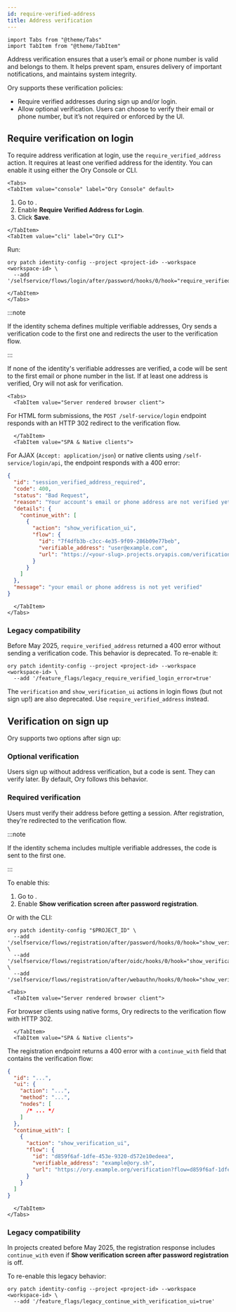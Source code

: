 ```yaml
---
id: require-verified-address
title: Address verification
---
```


```mdx-code-block
import Tabs from "@theme/Tabs"
import TabItem from "@theme/TabItem"
```

Address verification ensures that a user’s email or phone number is valid and belongs to them. It helps prevent spam, ensures
delivery of important notifications, and maintains system integrity.

Ory supports these verification policies:

- Require verified addresses during sign up and/or login.
- Allow optional verification. Users can choose to verify their email or phone number, but it’s not required or enforced by the
  UI.

## Require verification on login

To require address verification at login, use the `require_verified_address` action. It requires at least one verified address for
the identity. You can enable it using either the Ory Console or CLI.

```mdx-code-block
<Tabs>
<TabItem value="console" label="Ory Console" default>
```

1. Go to <ConsoleLink route="project.verification" />.
2. Enable **Require Verified Address for Login**.
3. Click **Save**.

```mdx-code-block
</TabItem>
<TabItem value="cli" label="Ory CLI">
```

Run:

```shell
ory patch identity-config --project <project-id> --workspace <workspace-id> \
  --add '/selfservice/flows/login/after/password/hooks/0/hook="require_verified_address"'
```

```mdx-code-block
</TabItem>
</Tabs>
```

:::note

If the identity schema defines multiple verifiable addresses, Ory sends a verification code to the first one and redirects the
user to the verification flow.

:::

If none of the identity's verifiable addresses are verified, a code will be sent to the first email or phone number in the list.
If at least one address is verified, Ory will not ask for verification.

```mdx-code-block
<Tabs>
  <TabItem value="Server rendered browser client">
```

For HTML form submissions, the `POST /self-service/login` endpoint responds with an HTTP 302 redirect to the verification flow.

```mdx-code-block
  </TabItem>
  <TabItem value="SPA & Native clients">
```

For AJAX (`Accept: application/json`) or native clients using `/self-service/login/api`, the endpoint responds with a 400 error:

```json
{
  "id": "session_verified_address_required",
  "code": 400,
  "status": "Bad Request",
  "reason": "Your account's email or phone address are not verified yet. Please check your email or phone inbox or re-request verification.",
  "details": {
    "continue_with": [
      {
        "action": "show_verification_ui",
        "flow": {
          "id": "7f4dfb3b-c3cc-4e35-9f09-286b09e77beb",
          "verifiable_address": "user@example.com",
          "url": "https://<your-slug>.projects.oryapis.com/verification?flow=7f4dfb3b-c3cc-4e35-9f09-286b09e77beb"
        }
      }
    ]
  },
  "message": "your email or phone address is not yet verified"
}
```

```mdx-code-block
  </TabItem>
</Tabs>
```

### Legacy compatibility

Before May 2025, `require_verified_address` returned a 400 error without sending a verification code. This behavior is deprecated.
To re-enable it:

```shell
ory patch identity-config --project <project-id> --workspace <workspace-id> \
  --add '/feature_flags/legacy_require_verified_login_error=true'
```

The `verification` and `show_verification_ui` actions in login flows (but not sign up!) are also deprecated. Use
`require_verified_address` instead.

## Verification on sign up

Ory supports two options after sign up:

### Optional verification

Users sign up without address verification, but a code is sent. They can verify later. By default, Ory follows this behavior.

### Required verification

Users must verify their address before getting a session. After registration, they’re redirected to the verification flow.

:::note

If the identity schema includes multiple verifiable addresses, the code is sent to the first one.

:::

To enable this:

1. Go to <ConsoleLink route="project.verification" />.
2. Enable **Show verification screen after password registration**.

Or with the CLI:

```shell
ory patch identity-config "$PROJECT_ID" \
  --add '/selfservice/flows/registration/after/password/hooks/0/hook="show_verification_ui"' \
  --add '/selfservice/flows/registration/after/oidc/hooks/0/hook="show_verification_ui"' \
  --add '/selfservice/flows/registration/after/webauthn/hooks/0/hook="show_verification_ui"'
```

```mdx-code-block
<Tabs>
  <TabItem value="Server rendered browser client">
```

For browser clients using native forms, Ory redirects to the verification flow with HTTP 302.

```mdx-code-block
  </TabItem>
  <TabItem value="SPA & Native clients">
```

The registration endpoint returns a 400 error with a `continue_with` field that contains the verification flow:

```json
{
  "id": "...",
  "ui": {
    "action": "...",
    "method": "...",
    "nodes": [
      /* ... */
    ]
  },
  "continue_with": [
    {
      "action": "show_verification_ui",
      "flow": {
        "id": "d859f6af-1dfe-453e-9320-d572e10edeea",
        "verifiable_address": "example@ory.sh",
        "url": "https://ory.example.org/verification?flow=d859f6af-1dfe-453e-9320-d572e10edeea"
      }
    }
  ]
}
```

```mdx-code-block
  </TabItem>
</Tabs>
```

### Legacy compatibility

In projects created before May 2025, the registration response includes `continue_with` even if **Show verification screen after
password registration** is off.

To re-enable this legacy behavior:

```shell
ory patch identity-config --project <project-id> --workspace <workspace-id> \
  --add '/feature_flags/legacy_continue_with_verification_ui=true'
```
